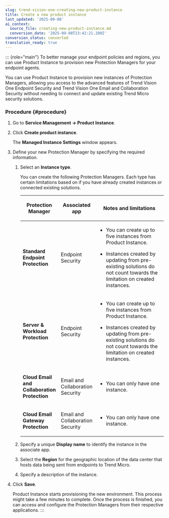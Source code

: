 ```yaml
---
slug: trend-vision-one-creating-new-product-instance
title: Create a new product instance
last_updated: '2025-09-08'
ai_context:
  source_file: creating-new-product-instance.md
  conversion_date: '2025-09-08T23:42:21.280Z'
conversion_status: converted
translation_ready: true
---
```


::: {role="main"}
To better manage your endpoint policies and regions, you can use Product Instance to provision new Protection Managers for your endpoint agents.

You can use Product Instance to provision new instances of Protection Managers, allowing you access to the advanced features of Trend Vision One Endpoint Security and Trend Vision One Email and Collaboration Security without needing to connect and update existing Trend Micro security solutions.

### Procedure {#procedure}

1.  Go to **Service Management → Product Instance**.

2.  Click **Create product instance**.

    The **Managed Instance Settings** window appears.

3.  Define your new Protection Manager by specifying the required information.

    1.  Select an **Instance type**.

        You can create the following Protection Managers. Each type has certain limitations based on if you have already created instances or connected existing solutions.

        <table>
        <colgroup>
        <col style="width: 25%" />
        <col style="width: 25%" />
        <col style="width: 50%" />
        </colgroup>
        <thead>
        <tr>
        <th><p>Protection Manager</p></th>
        <th><p>Associated app</p></th>
        <th><p>Notes and limitations</p></th>
        </tr>
        </thead>
        <tbody>
        <tr>
        <td><p><strong>Standard Endpoint Protection</strong></p></td>
        <td><p>Endpoint Security</p></td>
        <td><ul>
        <li><p>You can create up to five instances from Product Instance.</p></li>
        <li><p>Instances created by updating from pre-existing solutions do not count towards the limitation on created instances.</p></li>
        </ul></td>
        </tr>
        <tr>
        <td><p><strong>Server &amp; Workload Protection</strong></p></td>
        <td><p>Endpoint Security</p></td>
        <td><ul>
        <li><p>You can create up to five instances from Product Instance.</p></li>
        <li><p>Instances created by updating from pre-existing solutions do not count towards the limitation on created instances.</p></li>
        </ul></td>
        </tr>
        <tr>
        <td><p><strong>Cloud Email and Collaboration Protection</strong></p></td>
        <td><p>Email and Collaboration Security</p></td>
        <td><ul>
        <li><p>You can only have one instance.</p></li>
        </ul></td>
        </tr>
        <tr>
        <td><p><strong>Cloud Email Gateway Protection</strong></p></td>
        <td><p>Email and Collaboration Security</p></td>
        <td><ul>
        <li><p>You can only have one instance.</p></li>
        </ul></td>
        </tr>
        </tbody>
        </table>

    2.  Specify a unique **Display name** to identify the instance in the associate app.

    3.  Select the **Region** for the geographic location of the data center that hosts data being sent from endpoints to Trend Micro.

    4.  Specify a description of the instance.

4.  Click **Save**.

    Product Instance starts provisioning the new environment. This process might take a few minutes to complete. Once the process is finished, you can access and configure the Protection Managers from their respective applications.
:::
